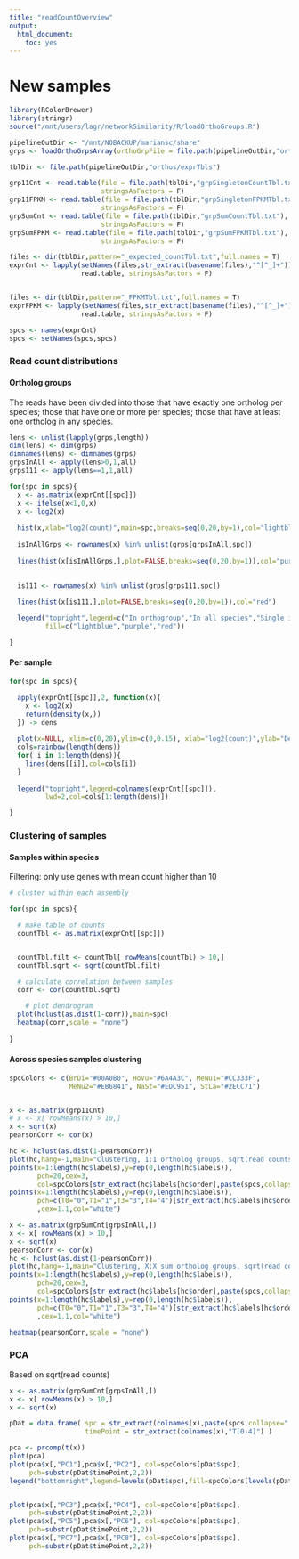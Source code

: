 ```yaml
---
title: "readCountOverview"
output:
  html_document:
    toc: yes
---
```


# New samples
```r
library(RColorBrewer)
library(stringr)
source("/mnt/users/lagr/networkSimilarity/R/loadOrthoGroups.R")
```

```r
pipelineOutDir <- "/mnt/NOBACKUP/mariansc/share"
grps <- loadOrthoGrpsArray(orthoGrpFile = file.path(pipelineOutDir,"orthos/orthoMCL/groups.txt"))

tblDir <- file.path(pipelineOutDir,"orthos/exprTbls")

grp11Cnt <- read.table(file = file.path(tblDir,"grpSingletonCountTbl.txt"), 
                       stringsAsFactors = F)
grp11FPKM <- read.table(file = file.path(tblDir,"grpSingletonFPKMTbl.txt"), 
                       stringsAsFactors = F)
grpSumCnt <- read.table(file = file.path(tblDir,"grpSumCountTbl.txt"), 
                       stringsAsFactors = F)
grpSumFPKM <- read.table(file = file.path(tblDir,"grpSumFPKMTbl.txt"), 
                       stringsAsFactors = F)

files <- dir(tblDir,pattern="_expected_countTbl.txt",full.names = T)
exprCnt <- lapply(setNames(files,str_extract(basename(files),"^[^_]+")), 
                  read.table, stringsAsFactors = F)


files <- dir(tblDir,pattern="_FPKMTbl.txt",full.names = T)
exprFPKM <- lapply(setNames(files,str_extract(basename(files),"^[^_]+")), 
                  read.table, stringsAsFactors = F)

spcs <- names(exprCnt)
spcs <- setNames(spcs,spcs)

```

### Read count distributions

#### Ortholog groups

The reads have been divided into those that have exactly one ortholog per species; those that have one or more per species; those that have at least one ortholog in any species.

```r
lens <- unlist(lapply(grps,length))
dim(lens) <- dim(grps)
dimnames(lens) <- dimnames(grps)
grpsInAll <- apply(lens>0,1,all)
grps111 <- apply(lens==1,1,all)

for(spc in spcs){
  x <- as.matrix(exprCnt[[spc]])
  x <- ifelse(x<1,0,x)
  x <- log2(x)
  
  hist(x,xlab="log2(count)",main=spc,breaks=seq(0,20,by=1),col="lightblue")
  
  isInAllGrps <- rownames(x) %in% unlist(grps[grpsInAll,spc])
  
  lines(hist(x[isInAllGrps,],plot=FALSE,breaks=seq(0,20,by=1)),col="purple")

  
  is111 <- rownames(x) %in% unlist(grps[grps111,spc])
  
  lines(hist(x[is111,],plot=FALSE,breaks=seq(0,20,by=1)),col="red")

  legend("topright",legend=c("In orthogroup","In all species","Single in all"),
         fill=c("lightblue","purple","red"))

}
```

#### Per sample


```r

for(spc in spcs){

  apply(exprCnt[[spc]],2, function(x){
    x <- log2(x)
    return(density(x,))
  }) -> dens
  
  plot(x=NULL, xlim=c(0,20),ylim=c(0,0.15), xlab="log2(count)",ylab="Density",main=spc)
  cols=rainbow(length(dens))
  for( i in 1:length(dens)){
    lines(dens[[i]],col=cols[i])
  }
  
  legend("topright",legend=colnames(exprCnt[[spc]]),
         lwd=2,col=cols[1:length(dens)])

}


```

### Clustering of samples

#### Samples within species

Filtering: only use genes with mean count higher than 10

```r
# cluster within each assembly

for(spc in spcs){

  # make table of counts
  countTbl <- as.matrix(exprCnt[[spc]])


  countTbl.filt <- countTbl[ rowMeans(countTbl) > 10,]
  countTbl.sqrt <- sqrt(countTbl.filt)

  # calculate correlation between samples
  corr <- cor(countTbl.sqrt)

    # plot dendrogram
  plot(hclust(as.dist(1-corr)),main=spc)
  heatmap(corr,scale = "none")
  
}
```

#### Across species samples clustering

```r


spcColors <- c(BrDi="#00A0B0", HoVu="#6A4A3C", MeNu1="#CC333F",
               MeNu2="#EB6841", NaSt="#EDC951", StLa="#2ECC71")


x <- as.matrix(grp11Cnt)
# x <- x[ rowMeans(x) > 10,]
x <- sqrt(x)
pearsonCorr <- cor(x)

hc <- hclust(as.dist(1-pearsonCorr))
plot(hc,hang=-1,main="Clustering, 1:1 ortholog groups, sqrt(read counts)")
points(x=1:length(hc$labels),y=rep(0,length(hc$labels)),
       pch=20,cex=3,
       col=spcColors[str_extract(hc$labels[hc$order],paste(spcs,collapse="|"))])
points(x=1:length(hc$labels),y=rep(0,length(hc$labels)),
       pch=c(T0="0",T1="1",T3="3",T4="4")[str_extract(hc$labels[hc$order],"T[0-4]")],
       ,cex=1.1,col="white")

x <- as.matrix(grpSumCnt[grpsInAll,])
x <- x[ rowMeans(x) > 10,]
x <- sqrt(x)
pearsonCorr <- cor(x)
hc <- hclust(as.dist(1-pearsonCorr))
plot(hc,hang=-1,main="Clustering, X:X sum ortholog groups, sqrt(read counts)")
points(x=1:length(hc$labels),y=rep(0,length(hc$labels)),
       pch=20,cex=3,
       col=spcColors[str_extract(hc$labels[hc$order],paste(spcs,collapse="|"))])
points(x=1:length(hc$labels),y=rep(0,length(hc$labels)),
       pch=c(T0="0",T1="1",T3="3",T4="4")[str_extract(hc$labels[hc$order],"T[0-4]")],
       ,cex=1.1,col="white")

```

```r
heatmap(pearsonCorr,scale = "none")
```

### PCA
Based on sqrt(read counts) 
```r
x <- as.matrix(grpSumCnt[grpsInAll,])
x <- x[ rowMeans(x) > 10,]
x <- sqrt(x)

pDat = data.frame( spc = str_extract(colnames(x),paste(spcs,collapse="|")),
                   timePoint = str_extract(colnames(x),"T[0-4]") )

pca <- prcomp(t(x))
plot(pca)
plot(pca$x[,"PC1"],pca$x[,"PC2"], col=spcColors[pDat$spc],
     pch=substr(pDat$timePoint,2,2))
legend("bottomright",legend=levels(pDat$spc),fill=spcColors[levels(pDat$spc)])


plot(pca$x[,"PC3"],pca$x[,"PC4"], col=spcColors[pDat$spc],
     pch=substr(pDat$timePoint,2,2))
plot(pca$x[,"PC5"],pca$x[,"PC6"], col=spcColors[pDat$spc],
     pch=substr(pDat$timePoint,2,2))
plot(pca$x[,"PC7"],pca$x[,"PC8"], col=spcColors[pDat$spc],
     pch=substr(pDat$timePoint,2,2))

```
